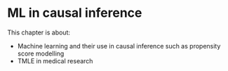 # ML in causal inference

This chapter is about:

-   Machine learning and their use in causal inference such as propensity score modelling
-   TMLE in medical research
